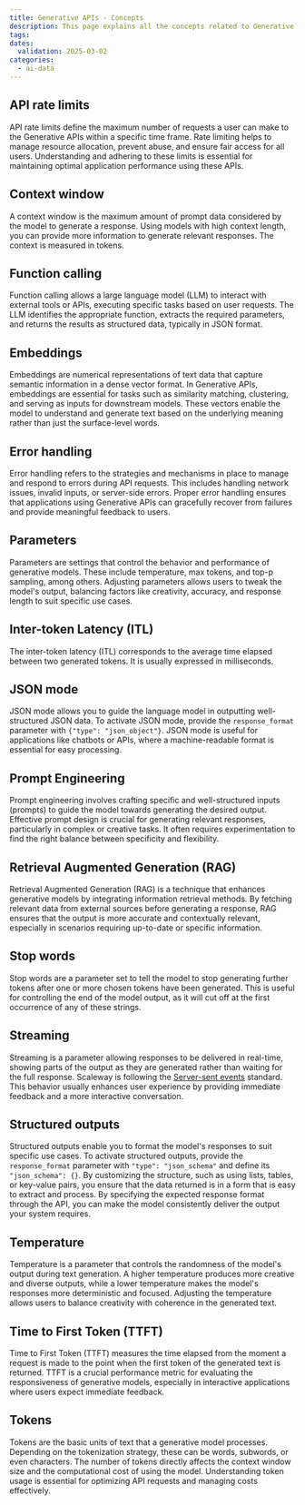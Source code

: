 ```yaml
---
title: Generative APIs - Concepts
description: This page explains all the concepts related to Generative APIs
tags:
dates:
  validation: 2025-03-02
categories:
  - ai-data
---
```


## API rate limits

API rate limits define the maximum number of requests a user can make to the Generative APIs within a specific time frame. Rate limiting helps to manage resource allocation, prevent abuse, and ensure fair access for all users. Understanding and adhering to these limits is essential for maintaining optimal application performance using these APIs.

## Context window

A context window is the maximum amount of prompt data considered by the model to generate a response. Using models with high context length, you can provide more information to generate relevant responses. The context is measured in tokens.

## Function calling

Function calling allows a large language model (LLM) to interact with external tools or APIs, executing specific tasks based on user requests. The LLM identifies the appropriate function, extracts the required parameters, and returns the results as structured data, typically in JSON format.

## Embeddings

Embeddings are numerical representations of text data that capture semantic information in a dense vector format. In Generative APIs, embeddings are essential for tasks such as similarity matching, clustering, and serving as inputs for downstream models. These vectors enable the model to understand and generate text based on the underlying meaning rather than just the surface-level words.

## Error handling

Error handling refers to the strategies and mechanisms in place to manage and respond to errors during API requests. This includes handling network issues, invalid inputs, or server-side errors. Proper error handling ensures that applications using Generative APIs can gracefully recover from failures and provide meaningful feedback to users.

## Parameters

Parameters are settings that control the behavior and performance of generative models. These include temperature, max tokens, and top-p sampling, among others. Adjusting parameters allows users to tweak the model's output, balancing factors like creativity, accuracy, and response length to suit specific use cases.

## Inter-token Latency (ITL)

The inter-token latency (ITL) corresponds to the average time elapsed between two generated tokens. It is usually expressed in milliseconds.

## JSON mode

JSON mode allows you to guide the language model in outputting well-structured JSON data.
To activate JSON mode, provide the `response_format` parameter with `{"type": "json_object"}`.
JSON mode is useful for applications like chatbots or APIs, where a machine-readable format is essential for easy processing.

## Prompt Engineering

Prompt engineering involves crafting specific and well-structured inputs (prompts) to guide the model towards generating the desired output. Effective prompt design is crucial for generating relevant responses, particularly in complex or creative tasks. It often requires experimentation to find the right balance between specificity and flexibility.

## Retrieval Augmented Generation (RAG)

Retrieval Augmented Generation (RAG) is a technique that enhances generative models by integrating information retrieval methods. By fetching relevant data from external sources before generating a response, RAG ensures that the output is more accurate and contextually relevant, especially in scenarios requiring up-to-date or specific information.

## Stop words

Stop words are a parameter set to tell the model to stop generating further tokens after one or more chosen tokens have been generated. This is useful for controlling the end of the model output, as it will cut off at the first occurrence of any of these strings.

## Streaming

Streaming is a parameter allowing responses to be delivered in real-time, showing parts of the output as they are generated rather than waiting for the full response. Scaleway is following the [Server-sent events](https://html.spec.whatwg.org/multipage/server-sent-events.html#server-sent-events) standard. This behavior usually enhances user experience by providing immediate feedback and a more interactive conversation.

## Structured outputs

Structured outputs enable you to format the model's responses to suit specific use cases. To activate structured outputs, provide the `response_format` parameter with `"type": "json_schema"` and define its `"json_schema": {}`.
By customizing the structure, such as using lists, tables, or key-value pairs, you ensure that the data returned is in a form that is easy to extract and process.
By specifying the expected response format through the API, you can make the model consistently deliver the output your system requires.

## Temperature

Temperature is a parameter that controls the randomness of the model's output during text generation. A higher temperature produces more creative and diverse outputs, while a lower temperature makes the model's responses more deterministic and focused. Adjusting the temperature allows users to balance creativity with coherence in the generated text.

## Time to First Token (TTFT)

Time to First Token (TTFT) measures the time elapsed from the moment a request is made to the point when the first token of the generated text is returned. TTFT is a crucial performance metric for evaluating the responsiveness of generative models, especially in interactive applications where users expect immediate feedback.

## Tokens

Tokens are the basic units of text that a generative model processes. Depending on the tokenization strategy, these can be words, subwords, or even characters. The number of tokens directly affects the context window size and the computational cost of using the model. Understanding token usage is essential for optimizing API requests and managing costs effectively.
